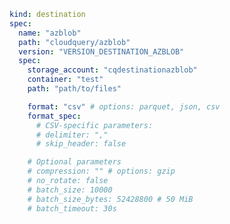```yaml copy
kind: destination
spec:
  name: "azblob"
  path: "cloudquery/azblob"
  version: "VERSION_DESTINATION_AZBLOB"
  spec:
    storage_account: "cqdestinationazblob"
    container: "test"
    path: "path/to/files"

    format: "csv" # options: parquet, json, csv
    format_spec:
      # CSV-specific parameters:
      # delimiter: ","
      # skip_header: false

    # Optional parameters
    # compression: "" # options: gzip
    # no_rotate: false
    # batch_size: 10000
    # batch_size_bytes: 52428800 # 50 MiB
    # batch_timeout: 30s
```
